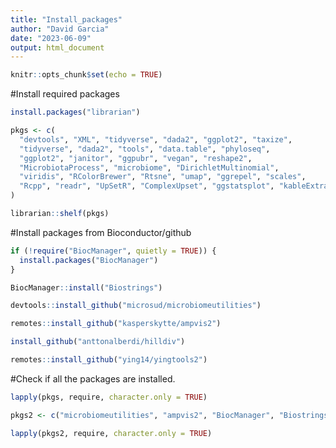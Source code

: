 ```yaml
---
title: "Install_packages"
author: "David Garcia"
date: "2023-06-09"
output: html_document
---
```


```r
knitr::opts_chunk$set(echo = TRUE)
```

#Install required packages
```r
install.packages("librarian")

pkgs <- c(
  "devtools", "XML", "tidyverse", "dada2", "ggplot2", "taxize",
  "tidyverse", "dada2", "tools", "data.table", "phyloseq",
  "ggplot2", "janitor", "ggpubr", "vegan", "reshape2",
  "MicrobiotaProcess", "microbiome", "DirichletMultinomial",
  "viridis", "RColorBrewer", "Rtsne", "umap", "ggrepel", "scales",
  "Rcpp", "readr", "UpSetR", "ComplexUpset", "ggstatsplot", "kableExtra"
)

librarian::shelf(pkgs)
```

#Install packages from Bioconductor/github
```r
if (!require("BiocManager", quietly = TRUE)) {
  install.packages("BiocManager")
}

BiocManager::install("Biostrings")

devtools::install_github("microsud/microbiomeutilities")

remotes::install_github("kasperskytte/ampvis2")

install_github("anttonalberdi/hilldiv")

remotes::install_github("ying14/yingtools2")
```

#Check if all the packages are installed.
```r
lapply(pkgs, require, character.only = TRUE)

pkgs2 <- c("microbiomeutilities", "ampvis2", "BiocManager", "Biostrings", "hilldiv")

lapply(pkgs2, require, character.only = TRUE)
```
